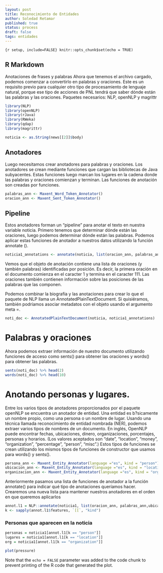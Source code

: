 ```yaml
---
layout: post
title: Reconocimiento de Entidades
author: Soledad Retamar
published: true
status: process
draft: false
tags: entidades
---
```

 

```{r setup, include=FALSE} knitr::opts_chunk$set(echo = TRUE)
```

## R Markdown

Anotaciones de frases y palabras
Ahora que tenemos el archivo cargado, podemos comenzar a convertirlo en palabras y oraciones. 
 Este es un requisito previo para cualquier otro tipo de procesamiento de lenguaje natural, 
porque ese tipo de acciones de PNL tendrá que saber dónde están las palabras y las oraciones. 
Paquetes necesarios: NLP, openNLP y magrittr

```r
library(NLP)
library(openNLP)
library(rJava)
library(RWeka)
library(qdap)
library(magrittr)

noticia <- as.String(news[[2]]$body)

```

## Anotadores

Luego necesitamos crear anotadores para palabras y oraciones. 
Los anotadores se crean mediante funciones que cargan las bibliotecas de Java subyacentes. Estas funciones luego marcan los lugares en la cadena donde las palabras y oraciones comienzan y terminan. 
Las funciones de anotación son creadas por funciones.

```r
palabras_ann <- Maxent_Word_Token_Annotator()
oracion_ann <- Maxent_Sent_Token_Annotator()
```

## Pipeline
Estos anotadores forman un "pipeline" para anotar el texto en nuestra variable noticia.
Primero tenemos que determinar dónde están las oraciones, luego podemos determinar dónde están las palabras. 
Podemos aplicar estas funciones de anotador a nuestros datos utilizando la función annotate ().

```r
noticia1_annotations <- annotate(noticia, list(oracion_ann, palabras_ann))
```

Vemos que el objeto de anotación contiene una lista de oraciones (y también palabras) identificadas por posición. Es decir, la primera oración en el documento comienza en el caracter 1 y termina en el caracter 111. 
Las oraciones también contienen información sobre las posiciones de las palabras que las componen.

Podemos combinar la biografía y las anotaciones para crear lo que el paquete de NLP llama un AnnotatedPlainTextDocument. 
Si quisiéramos, también podríamos asociar metadatos con el objeto usando el argumento meta =.

```r
noti_doc <- AnnotatedPlainTextDocument(noticia, noticia1_annotations)
```

# Palabras y oraciones
Ahora podemos extraer información de nuestro documento utilizando funciones de acceso como sents() para obtener las oraciones y words() para obtener las palabras. 
```r
sents(noti_doc) %>% head(2)
words(noti_doc) %>% head(10)
```

# Anotando personas y lugares.
Entre los varios tipos de anotadores proporcionados por el paquete openNLP se encuentra un anotador de entidad.
Una entidad es b?sicamente un nombre propio, como una persona o un nombre de lugar.
Usando una técnica llamada reconocimiento de entidad nombrada (NER), podemos extraer varios tipos de nombres de un documento. En inglés, OpenNLP puede encontrar fechas, ubicaciones, dinero, organizaciones, porcentajes, personas y horarios. (Los valores aceptados son "date", "location", "money", "organization", "percentage", "person", "misc".)
Estos tipos de funciones se crean utilizando los mismos tipos de funciones de constructor que usamos para words() y sents().

```r
persona_ann <- Maxent_Entity_Annotator(language ="es", kind = "person")
ubicacion_ann <- Maxent_Entity_Annotator(language ="es", kind = "location")
organizacion_ann <- Maxent_Entity_Annotator(language ="es", kind = "organization")
```


Anteriormente pasamos una lista de funciones de anotador a la función annotate() para indicar qué tipo de anotaciones queríamos hacer. Crearemos una nueva lista para mantener nuestros anotadores en el orden en que queremos aplicarlos

```r
annot.l1 = NLP::annotate(noticia1, list(oracion_ann, palabras_ann,ubicacion_ann,persona_ann, organizacion_ann))
k <- sapply(annot.l1$features, `[[`, "kind")
```

### Personas que aparecen en la noticia
```r
personas = noticia1[annot.l1[k == "person"]]
lugares = noticia1[annot.l1[k == "location"]]
org = noticia1[annot.l1[k == "organization"]]
```


```r
plot(pressure)
```

Note that the `echo = FALSE` parameter was added to the code chunk to prevent printing of the R code that generated the plot.
